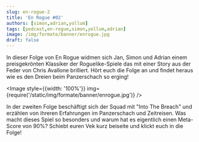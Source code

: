 ```yaml
---
slug: en-rogue-2
title: 'En Rogue #02'
authors: [simon,adrian,yollum]
tags: [podcast,en-rogue,simon,yollum,adrian]
image: /img/formate/banner/enrogue.jpg
draft: false
---
```



In dieser Folge von En Rogue widmen sich Jan, Simon und Adrian einem preisgekrönten Klassiker der Roguelike-Spiele das mit einer Story aus der Feder von Chris Avallone brilliert. Hört euch die Folge an und findet heraus wie es den Dreien beim Panzerschach so erging!

<Image style={{width: '100%'}} img={require('/static/img/formate/banner/enrogue.jpg')} />

<!--truncate-->

In der zweiten Folge beschäftigt sich der Squad mit "Into The Breach" und erzählen von ihreren Erfahrungen im Panzerschach und Zeitreisen. Was macht dieses Spiel so besonders und warum hat es eigentlich einen Meta-Score von 90%? Schiebt euren Vek kurz beiseite und klickt euch in die Folge!

<ReactPlayer
    width="100%"
    height="50px"
    controls
    src='https://m10z.picnotes.de/EnRogue/EnRogue_002.mp3'
/>
